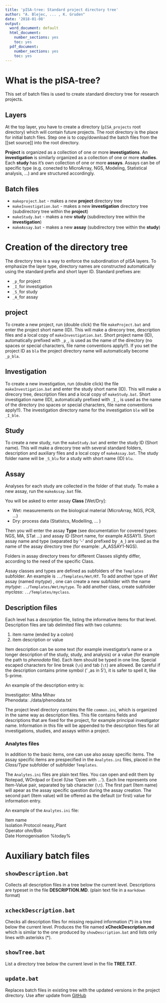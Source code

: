 ```yaml
---
title: 'pISA-tree: Standard project directory tree'
author: "A. Blejec, ... , K. Gruden"
date: '2018-01-08'
output:
  word_document: default
  html_document:
    number_sections: yes
    toc: yes
  pdf_document: 
    number_sections: yes
    toc: yes
---
```

# What is the pISA-tree?

This set of batch files is used to create standard directory tree for research projects.

## Layers

At the top layer, you have to create a directory (`pISA_projects` root directory) 
which will contain future projects. The root directory is the place for initial batch files.
Step one is to copy/download the batch files from the [[set source]] into the root directory.
 
**Project** is organized as a collection of one or more **investigations**. An **investigation** is similarly organized as a collection of one or more **studies**. Each **study** has it's own collection of one or more **assays**. Assays can be of specific type (e.g. conected to MicroArray, NGS, Modeling, Statistical analysis, ...) and are structured accordingly.

## Batch files

- `makeproject.bat`	- makes a new **project** directory tree
- `makeInvestigation.bat`	- makes a new **investigation** directory tree (subdirectory tree within the **project**)
- `makeStudy.bat` - makes a new **study** (subdirectory tree within the **investigation**)
- `makeAssay.bat` - makes a new **assay** (subdirectory tree within the **study**)

# Creation of the directory tree

The directory tree is a way to enforce the subordination of pISA layers. To emphasize the layer type, directory names are constructed automatically using the standard prefix and short layer ID. Standard prefixes are:

* `_p_`for project
* `_I_`for investigation
* `_S_`for study
* `_A_`for assay

## project

To create a new project, run (double click) the file `makeProject.bat` and enter
the project short name (ID). This will make a direcory tree, description files and a local copy
of `makeInvestigation.bat`. Short project name (ID), automatically prefixed with `_p_`, is used as the name of the directory (no spaces or special characters, file name conventions apply!!). If you set the project ID as `bla` the project directory name will automatically become `_p_bla`.

## Investigation

To create a new investigation, run (double click) the file `makeInvestigation.bat` and enter
the study short name (ID). This will make a direcory tree, description files and a local copy
of `makeStudy.bat`. Short investigation name (ID), automatically prefixed with `_I_`,  is used as the name of the directory (no spaces or special characters, file name conventions apply!!). The investigation directory name for the investigation `ble` will be `_I_ble`.


## Study

To create a new study, run the `makeStudy.bat` and enter the study ID (Short name). 
This will make a direcory tree with several standard folders, description and auxiliary files and a local copy of `makeAssay.bat`. The study folder name will be `_S_blu` for a study with short name (ID) `blu`.

## Assay

Analyses for each study are collected in the folder of that study. 
To make a new assay, run the `makeAssay.bat` file.

 You will be asked to enter assay **Class** [Wet/Dry]:

* Wet: measurements on the biological material (MicroArray, NGS, PCR, ...)
* Dry: process data (Statistcs, Modelling, ... )

Then you will enter the assay **Type** (see documentation for covered types: NGS, MA, STat ...) and
assay ID (Short name, for example ASSAY1). Short assay name and type (separated by '-' and prefixed by `_A_`) are used as the name of the assay directory tree (for example: _A_ASSAY1-NGS).

Folders in assay directory trees for different Classes slightly differ, 
according to the need of the specific Class.

Assay classes and types are defined as subfolders of the `Templates` subfolder. An example is `../Templates/Wet/RT`.   To add another type of *Wet* assay (named *mytype*) , one can create a new subfolder  with the name *mytype*: `../Templates/Wet/mytype`. To add another class, create subfolder *myclass*: `../Templates/myclass`.

## Description files

Each level has a *description* file, listing the informative items for that level. 
Description files are tab delimited files with two columns:  

1. item name (ended by a colon)
2. item description or value

Item description can be some text (for example investigator's name or a longer description 
of the study, study, and analysis) or a value (for example the path to *phenodata* file). 
Each item should be typed in one line. Special escaped characters for 
line break (`\n`) and tab (`\t`) are allowed. Be careful if the description contains prime 
symbol (' ,as in 5'), it is safer to spell it, like 5-prime. 

An example of the description entry is:

Investigator:	Miha Mihav  
Phenodata:	./data/phenodata.txt

The project level directory contains the file `common.ini`, which is organized in the same way 
as description files. This file contains fields and descriptions that are fixed for the project, for example principal investigator name. Information in this file will be appended to the 
description files for all investigations, studies, and assays within a project.

### Analytes files

In addition to the basic items, one can use also assay specific items. The assay specific items are prespecified in the `Analytes.ini` files, placed in the *Class/Type* subfolder of subfolder `Templates`. 

The `Analytes.ini` files are plain text files. You can open and edit them by Notepad, WOrdpad or Excel (Use 'Open with ...'). Each line represents one Item-Value pair, separated by tab character (`\t`). The first part (Item name) will apear as the assay specific question during the assay creation. The second part (Item value) will be offered as the default (or first) value for information entry.

An example of the `Analytes.ini` file:

Item name  
Isolation Protocol	\t Rneasy_Plant  
Operator \t	John/Bob  
Date Homogenisation \t	%today%  


# Auxiliary batch files

## `showDescription.bat`

Collects all description files in a tree below the current level. 
Descriptions are typeset in the file **DESCRIPTION.MD**. 
(plain text file in a `markdown` format)

## `xcheckDescription.bat`

Checks all description files for missing required information (\*) in a tree below the current 
level. Produces the file named **xCheckDescription.md** which is similar to the one produced by `showDescription.bat` and lists only lines with asterisks (\*).

## `showTree.bat`

List a directory tree below the current level in the file **TREE.TXT**.

## `update.bat`

Replaces batch files in existing tree with the updated versions in the project directory.
Use after update from [GitHub](https://github.com/ablejec/pISA/)